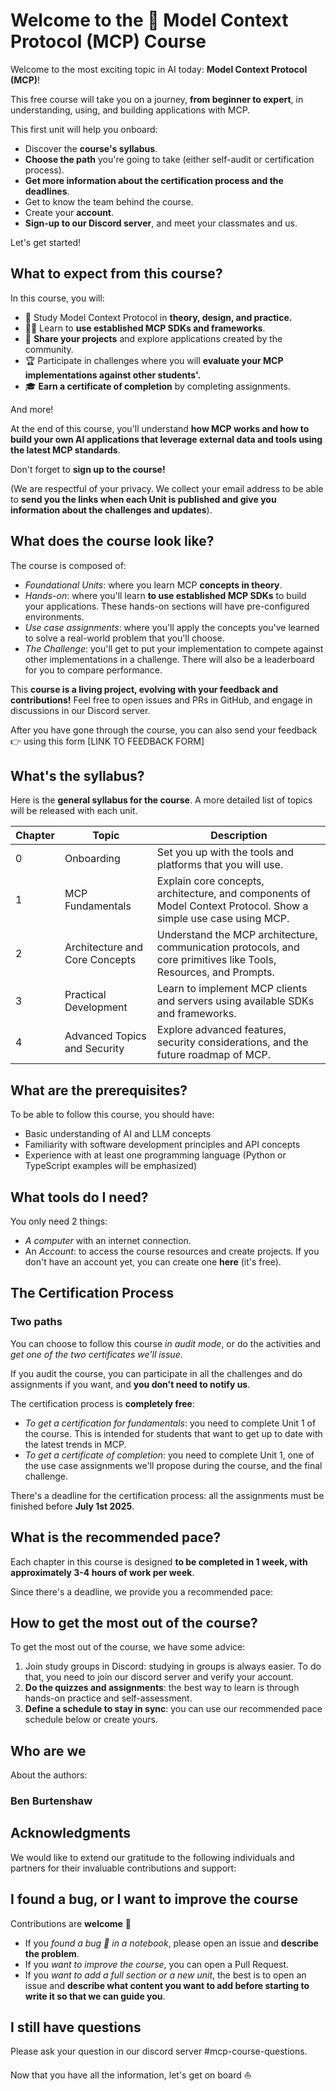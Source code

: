 # Welcome to the 🤗 Model Context Protocol (MCP) Course

Welcome to the most exciting topic in AI today: **Model Context Protocol (MCP)**!

This free course will take you on a journey, **from beginner to expert**, in understanding, using, and building applications with MCP.

This first unit will help you onboard:

* Discover the **course's syllabus**.
* **Choose the path** you're going to take (either self-audit or certification process).
* **Get more information about the certification process and the deadlines**.
* Get to know the team behind the course.
* Create your **account**.
* **Sign-up to our Discord server**, and meet your classmates and us.

Let's get started!

## What to expect from this course?

In this course, you will:

* 📖 Study Model Context Protocol in **theory, design, and practice.**
* 🧑‍💻 Learn to **use established MCP SDKs and frameworks**.
* 💾 **Share your projects** and explore applications created by the community.
* 🏆 Participate in challenges where you will **evaluate your MCP implementations against other students'.**
* 🎓 **Earn a certificate of completion** by completing assignments.

And more!

At the end of this course, you'll understand **how MCP works and how to build your own AI applications that leverage external data and tools using the latest MCP standards**.

Don't forget to **sign up to the course!**

(We are respectful of your privacy. We collect your email address to be able to **send you the links when each Unit is published and give you information about the challenges and updates**).

## What does the course look like?

The course is composed of:

* _Foundational Units_: where you learn MCP **concepts in theory**.
* _Hands-on_: where you'll learn **to use established MCP SDKs** to build your applications. These hands-on sections will have pre-configured environments.
* _Use case assignments_: where you'll apply the concepts you've learned to solve a real-world problem that you'll choose.
* _The Challenge_: you'll get to put your implementation to compete against other implementations in a challenge. There will also be a leaderboard for you to compare performance.

This **course is a living project, evolving with your feedback and contributions!** Feel free to open issues and PRs in GitHub, and engage in discussions in our Discord server.

After you have gone through the course, you can also send your feedback 👉 using this form [LINK TO FEEDBACK FORM]

## What's the syllabus?

Here is the **general syllabus for the course**. A more detailed list of topics will be released with each unit.

| Chapter | Topic                                       | Description                                                                                                            |
| ------- | ------------------------------------------- | ---------------------------------------------------------------------------------------------------------------------- |
| 0       | Onboarding                                  | Set you up with the tools and platforms that you will use.                                                             |
| 1       | MCP Fundamentals                            | Explain core concepts, architecture, and components of Model Context Protocol. Show a simple use case using MCP.       |
| 2       | Architecture and Core Concepts              | Understand the MCP architecture, communication protocols, and core primitives like Tools, Resources, and Prompts.      |
| 3       | Practical Development                       | Learn to implement MCP clients and servers using available SDKs and frameworks.                                        |
| 4       | Advanced Topics and Security                | Explore advanced features, security considerations, and the future roadmap of MCP.                                     |

## What are the prerequisites?

To be able to follow this course, you should have:

* Basic understanding of AI and LLM concepts
* Familiarity with software development principles and API concepts
* Experience with at least one programming language (Python or TypeScript examples will be emphasized)

## What tools do I need?

You only need 2 things:

* _A computer_ with an internet connection.
* An _Account_: to access the course resources and create projects. If you don't have an account yet, you can create one **here** (it's free).

## The Certification Process

### Two paths 

You can choose to follow this course _in audit mode_, or do the activities and _get one of the two certificates we'll issue_.

If you audit the course, you can participate in all the challenges and do assignments if you want, and **you don't need to notify us**.

The certification process is **completely free**:

* _To get a certification for fundamentals_: you need to complete Unit 1 of the course. This is intended for students that want to get up to date with the latest trends in MCP.
* _To get a certificate of completion_: you need to complete Unit 1, one of the use case assignments we'll propose during the course, and the final challenge.

There's a deadline for the certification process: all the assignments must be finished before **July 1st 2025**.

<!-- TODO: @burtenshaw make and add image -->
<!-- ![Deadline](https://placeholder-for-deadline-image.com/image.png) -->

## What is the recommended pace?

Each chapter in this course is designed **to be completed in 1 week, with approximately 3-4 hours of work per week**.

Since there's a deadline, we provide you a recommended pace:

<!-- TODO: @burtenshaw make and add image -->
<!-- ![Recommended Pace](https://placeholder-for-pace-image.com/image.png) -->

## How to get the most out of the course?

To get the most out of the course, we have some advice:

1. Join study groups in Discord: studying in groups is always easier. To do that, you need to join our discord server and verify your account.
2. **Do the quizzes and assignments**: the best way to learn is through hands-on practice and self-assessment.
3. **Define a schedule to stay in sync**: you can use our recommended pace schedule below or create yours.

<!-- TODO: @burtenshaw make and add image -->
<!-- ![Course advice](https://placeholder-for-advice-image.com/image.png) -->

## Who are we

About the authors:

### Ben Burtenshaw

<!-- TODO: @burtenshaw add personal info -->

## Acknowledgments

We would like to extend our gratitude to the following individuals and partners for their invaluable contributions and support:

<!-- TODO: @burtenshaw add contributors and partners -->

## I found a bug, or I want to improve the course

Contributions are **welcome** 🤗

* If you _found a bug 🐛 in a notebook_, please open an issue and **describe the problem**.
* If you _want to improve the course_, you can open a Pull Request.
* If you _want to add a full section or a new unit_, the best is to open an issue and **describe what content you want to add before starting to write it so that we can guide you**.

## I still have questions

Please ask your question in our discord server #mcp-course-questions.

Now that you have all the information, let's get on board ⛵ 

